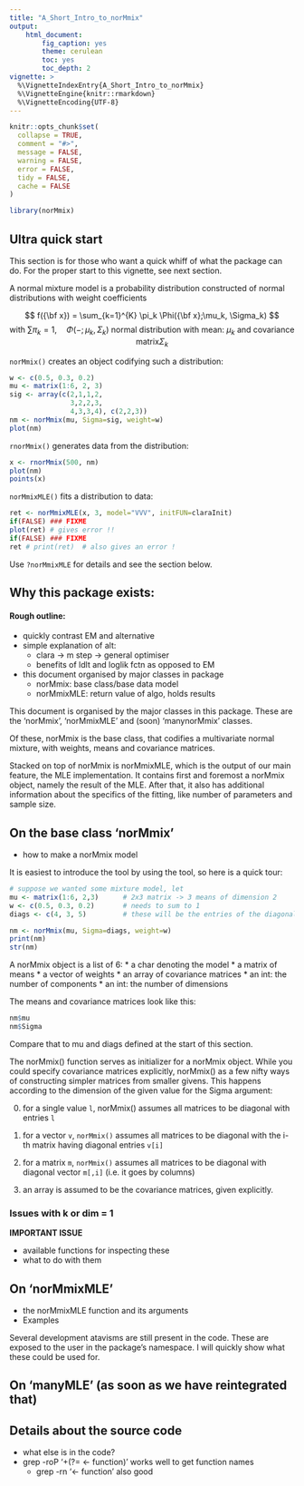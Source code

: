 ```yaml
---
title: "A_Short_Intro_to_norMmix"
output:
    html_document:
        fig_caption: yes
        theme: cerulean
        toc: yes
        toc_depth: 2
vignette: >
  %\VignetteIndexEntry{A_Short_Intro_to_norMmix}
  %\VignetteEngine{knitr::rmarkdown}
  %\VignetteEncoding{UTF-8}
---
```


```r
knitr::opts_chunk$set(
  collapse = TRUE,
  comment = "#>",
  message = FALSE,
  warning = FALSE,
  error = FALSE,
  tidy = FALSE,
  cache = FALSE
)
```

```r
library(norMmix)
``` 

## Ultra quick start

This section is for those who want a quick whiff of what the package can do.
For the proper start to this vignette, see next section.

A normal mixture model is a probability distribution constructed of normal distributions with weight coefficients

$$
f({\bf x}) = \sum_{k=1}^{K} \pi_k \Phi({\bf x};\mu_k, \Sigma_k) 
$$
$$
\text{ with } \sum \pi_k = 1, \quad \Phi(-; \mu_k, \Sigma_k) \text{ normal distribution with mean: } \mu_k \text{ and covariance matrix} \Sigma_k 
$$

`norMmix()` creates an object codifying such a distribution:

```r
w <- c(0.5, 0.3, 0.2)
mu <- matrix(1:6, 2, 3)
sig <- array(c(2,1,1,2,
               3,2,2,3,
               4,3,3,4), c(2,2,3))
nm <- norMmix(mu, Sigma=sig, weight=w)
plot(nm)
```

`rnorMmix()` generates data from the distribution:
```r
x <- rnorMmix(500, nm)
plot(nm)
points(x)
```

`norMmixMLE()` fits a distribution to data:
```r
ret <- norMmixMLE(x, 3, model="VVV", initFUN=claraInit)
if(FALSE) ### FIXME
plot(ret) # gives error !!
if(FALSE) ### FIXME
ret # print(ret)  # also gives an error !
```

Use `?norMmixMLE` for details and see the section below.


## Why this package exists:

#### Rough outline:
* quickly contrast EM and alternative
* simple explanation of alt:
    + clara → m step → general optimiser
    + benefits of ldlt and loglik fctn as opposed to EM


* this document organised by major classes in package
    + norMmix: base class/base data model
    + norMmixMLE: return value of algo, holds results

This document is organised by the major classes in this package.
These are the 'norMmix', 'norMmixMLE' and (soon) 'manynorMmix' classes.

Of these, norMmix is the base class, that codifies a multivariate normal mixture,
with weights, means and covariance matrices.

Stacked on top of norMmix is norMmixMLE, which is the output of our main 
feature, the MLE implementation. It contains first and foremost a norMmix 
object, namely the result of the MLE. After that, it also has additional 
information about the specifics of the fitting, like number of parameters and 
sample size. 

## On the base class 'norMmix'

* how to make a norMmix model

It is easiest to introduce the tool by using the tool, so here is a quick tour:

```r
# suppose we wanted some mixture model, let
mu <- matrix(1:6, 2,3)      # 2x3 matrix -> 3 means of dimension 2
w <- c(0.5, 0.3, 0.2)       # needs to sum to 1
diags <- c(4, 3, 5)         # these will be the entries of the diagonal of the covariance matrices (see below)

nm <- norMmix(mu, Sigma=diags, weight=w)
print(nm)
str(nm)
```

A norMmix object is a list of 6: 
* a char denoting the model
* a matrix of means
* a vector of weights
* an array of covariance matrices
* an int: the number of components
* an int: the number of dimensions

The means and covariance matrices look like this:
```r
nm$mu
nm$Sigma
```
Compare that to mu and diags defined at the start of this section.

The norMmix() function serves as initializer for a norMmix object. While you 
could specify covariance matrices explicitly, norMmix() as a few nifty ways of 
constructing simpler matrices from smaller givens.
This happens according to the dimension of the given value for the Sigma argument:

0. for a single value `l`, norMmix() assumes all matrices to be diagonal with entries `l`

1. for a vector `v`, `norMmix()` assumes all matrices to be diagonal with the i-th matrix having diagonal entries `v[i]`

2. for a matrix `m`, `norMmix()` assumes all matrices to be diagonal with diagonal vector `m[,i]` (i.e. it goes by columns)

3. an array is assumed to be the covariance matrices, given explicitly.


### Issues with k or dim = 1

**IMPORTANT ISSUE**

* available functions for inspecting these
* what to do with them

## On 'norMmixMLE'

* the norMmixMLE function and its arguments
* Examples

Several development atavisms are still present in the code. 
These are exposed to the user in the package's namespace.
I will quickly show what these could be used for.


## On 'manyMLE' (as soon as we have reintegrated that)

## Details about the source code

* what else is in the code?
* grep -roP '\w+(?= <- function)' works well to get function names
    * grep -rn '<- function' also good
